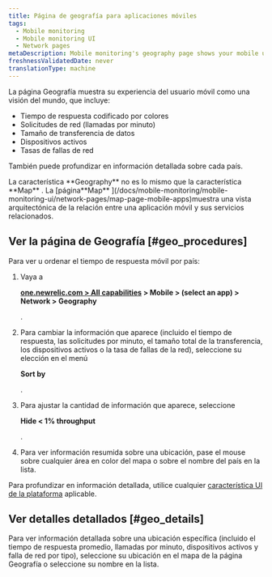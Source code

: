 ```yaml
---
title: Página de geografía para aplicaciones móviles
tags:
  - Mobile monitoring
  - Mobile monitoring UI
  - Network pages
metaDescription: Mobile monitoring's geography page shows your mobile users' experience as a world view with color-coded response times for HTTP requests.
freshnessValidatedDate: never
translationType: machine
---
```


La página Geografía muestra su experiencia del usuario móvil como una visión del mundo, que incluye:

* Tiempo de respuesta codificado por colores
* Solicitudes de red (llamadas por minuto)
* Tamaño de transferencia de datos
* Dispositivos activos
* Tasas de fallas de red

También puede profundizar en información detallada sobre cada país.

<Callout variant="tip">
  La característica <DoNotTranslate>**Geography**</DoNotTranslate> no es lo mismo que la característica <DoNotTranslate>**Map**</DoNotTranslate> . La [página<DoNotTranslate>**Map**</DoNotTranslate> ](/docs/mobile-monitoring/mobile-monitoring-ui/network-pages/map-page-mobile-apps)muestra una vista arquitectónica de la relación entre una aplicación móvil y sus servicios relacionados.
</Callout>

## Ver la página de Geografía [#geo_procedures]

Para ver u ordenar el tiempo de respuesta móvil por país:

1. Vaya a

   <DoNotTranslate>**[one.newrelic.com > All capabilities](https://one.newrelic.com/all-capabilities) > Mobile > (select an app) > Network > Geography**</DoNotTranslate>

   .

2. Para cambiar la información que aparece (incluido el tiempo de respuesta, las solicitudes por minuto, el tamaño total de la transferencia, los dispositivos activos o la tasa de fallas de la red), seleccione su elección en el menú

   <DoNotTranslate>**Sort by**</DoNotTranslate>

   .

3. Para ajustar la cantidad de información que aparece, seleccione

   <DoNotTranslate>**Hide &lt; 1% throughput**</DoNotTranslate>

   .

4. Para ver información resumida sobre una ubicación, pase el mouse sobre cualquier área en color del mapa o sobre el nombre del país en la lista.

Para profundizar en información detallada, utilice cualquier [característica UI de la plataforma](/docs/new-relic-solutions/new-relic-one/introduction-new-relic-platform) aplicable.

## Ver detalles detallados [#geo_details]

Para ver información detallada sobre una ubicación específica (incluido el tiempo de respuesta promedio, llamadas por minuto, dispositivos activos y falla de red por tipo), seleccione su ubicación en el mapa de la página Geografía o seleccione su nombre en la lista.